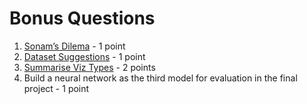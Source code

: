 # Bonus Questions

1. [Sonam's Dilema](1.qmd) - 1 point
2. [Dataset Suggestions](2.qmd) - 1 point
3. [Summarise Viz Types](3.qmd) - 2 points
4. Build a neural network as the third model for evaluation in the final project - 1 point